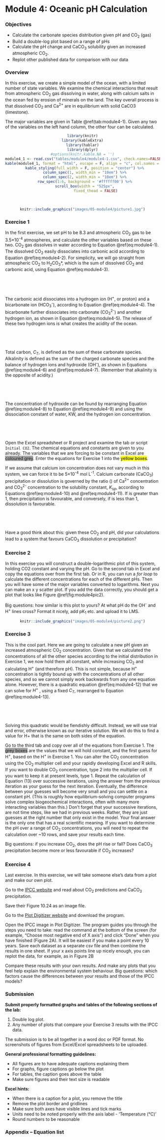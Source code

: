 # Module 4: Oceanic pH Calculation {-} 

### Objectives {-}

- Calculate the carbonate species distribution given pH and CO~2~ (gas)
- Build a double-log plot based on a range of pHs
- Calculate the pH change and CaCO~3~ solubility given an increased atmospheric CO~2~.
- Replot other published data for comparison with our data

### Overview {-}
In this exercise, we create a simple model of the ocean, with a limited number of state variables. We examine the chemical interactions that result from atmospheric CO~2~ gas dissolving in water, along with calcium salts in the ocean fed by erosion of minerals on the land. The key overall process is that dissolved CO~2~ and Ca^2+^ are in equilibrium with solid CaCO3 (limestone).

The major variables are given in Table \@ref(tab:module4-1). Given any two of the variables on the left hand column, the other four can be calculated. 

<center>
```r
library(knitr)
library(kableExtra)
library(hablar)
library(dplyr)
#options(knitr.kable.NA = '')
module4_1 <- read.csv("tables/module4/module4-1.csv", check.names=FALSE) 
kable(module4_1, format = "html", escape = F, align = "c", col.names = NULL, caption = "Major variables") %>%
  kable_styling(full_width = F, position = "center") %>%
  column_spec(1, width_min = "10em") %>%
  column_spec(2, width_min = "10em") %>%
  row_spec(1:6, background = '#ffffff00') %>%
  scroll_box(width = "525px",
             fixed_thead = FALSE) 
```
</center>

<br>

<center>
```r
knitr::include_graphics("images/05-module4/picture1.jpg")
```
</center>

### Exercise 1 {-}
In the first exercise, we set pH to be 8.3 and atmospheric CO~2~ gas to be 3.5×10^-4^ atmospheres, and calculate the other variables based on these two. CO~2~ gas dissolves in water according to Equation \@ref(eq:module4-1). The dissolved CO~2~ easily dissociates into carbonic acid according to Equation \@ref(eq:module4-2). For simplicity, we will go straight from atmospheric CO~2~ to H~2~CO~3~*, which is the sum of dissolved CO~2~ and carbonic acid, using Equation \@ref(eq:module4-3). 

<center>
<br>
\begin{align*}
{CO}_{2\ \left(\text{gas}\right)}&\rightleftarrows{CO}_{2\ \left(\text{dissolved}\right)}
(\#eq:module4-1) \\
{CO}_{2\ \left(\text{dissolved}\right)}+H_2O&\rightleftarrows H_2{CO}_3 
(\#eq:module4-2) \\
{CO}_{2\ \left(gas\right)}+H_2O&\rightleftarrows \color{#ED7D31}{H_2CO_3^\ast} \hspace{3em} K_{H} = 3.39×10^{-2} 
(\#eq:module4-3) \\
\end{align*}
</center>
<br>

The carbonic acid dissociates into a hydrogen ion (H^+^, or proton) and a bicarbonate ion (HCO~3~^-^), according to Equation \@ref(eq:module4-4). The bicarbonate further dissociates into carbonate (CO~3~^2-^) and another hydrogen ion, as shown in Equation \@ref(eq:module4-5). The release of these two hydrogen ions is what creates the acidity of the ocean.

<center>
<br>
\begin{align*}
\color{#ED7D31}{H_2CO_3^\ast} &\rightleftarrows \color{#00B050}{HCO_3^-}+\color{#FF0000}{H^+} \hspace{3em}	K_{1} = 5×10^{-7}	
(\#eq:module4-4) \\
\color{#00B050}{HCO_3^{-}} &\rightleftarrows  \color{#5B9BD5}{{CO}_3^{2-}}+\color{#FF0000}{H^+} \hspace{3em}	K_{2} = 5×10^{-11}
(\#eq:module4-5) \\
\end{align*}
</center>
<br>


Total carbon, $C_{T}$, is defined as the sum of these carbonate species. Alkalinity is defined as the sum of the charged carbonate species and the balance of hydrogen ions and hydroxide (OH^-^), as shown in Equations \@ref(eq:module4-6) and \@ref(eq:module4-7). (Remember that alkalinity is the opposite of acidity.)

<center>
<br>
\begin{align*}
C_T&=\left[\color{#00B050}{{HCO}_3^-}\right]+\left[\color{#5B9BD5}{{CO}_3^{2-}}\right]+\left[\color{#ED7D31}{H_2{CO}_3^\ast}\right]
(\#eq:module4-6) \\
\left[Alk\right]&=\left[\color{#00B050}{{HCO}_3^-}\right]+2\left[\color{#5B9BD5}{{CO}_3^{2-}}\right]+\left[{OH}^-\right]-\left[\color{#FF0000}{H^+}\right]	
(\#eq:module4-7) \\
\end{align*}
</center>
<br>


The concentration of hydroxide can be found by rearranging Equation \@ref(eq:module4-8) to Equation \@ref(eq:module4-9) and using the dissociation constant of water, KW, and the hydrogen ion concentration.

<center>
<br>
\begin{align*}
[OH^{-}][\color{#FF0000}{H^{+}}] &= K_{W} \hspace{3em} K_{W} = 1×10^{-14}
(\#eq:module4-8) \\
[OH^{-}]&=\frac{K_{W}}{[\color{#FF0000}{H^{+}]}}
(\#eq:module4-9) \\
\end{align*}
</center>
<br>

Open the Excel spreadsheet or R project and examine the tab or script `Initial CO2`. The chemical equations and constants are given to you already. The variables that we are forcing to be constant in Excel are <span style="background-color: #A5A5A5">coloured grey</span>. Enter the equations for Exercise 1 into the <mark>yellow boxes</mark>.

If we assume that calcium ion concentration does not vary much in this system, we can force it to be 5×10^-4^ mol L^-1^. Calcium carbonate (CaCO~3~) precipitation or dissolution is governed by the ratio (\mathrm{\Omega}) of Ca^2+^ concentration and CO~3~^2-^ concentration to the solubility constant, $K_{sp}$, according to Equations \@ref(eq:module4-10) and \@ref(eq:module4-11). If \mathrm{\Omega} is greater than 1, then precipitation is favourable, and conversely, if \mathrm{\Omega} is less than 1, dissolution is favourable. 

<center>
<br>
\begin{align*}
{CO}_3^{2-} &+{Ca}^{2+}\rightleftarrows CaCO_3 \hspace{3em}	K_{sp} = 1\times 10^{-8.4}
(\#eq:module4-10) \\
\mathrm{\Omega} &=\frac{[Ca2+][CO32-]}{[K_{sp\space CaCO_{3}}]}
(\#eq:module4-11) \\
\end{align*}
</center>
<br>


Have a good think about this: given these CO~2~ and pH, did your calculations lead to a system that favours CaCO~3~ dissolution or precipitation? 


### Exercise 2 {-}

In this exercise you will construct a double-logarithmic plot of this system, holding CO2 constant and varying the pH. Go to the second tab in Excel and copy the equations over from the first tab. Or in R, you can run a *for loop* to calculate the different concentrations for each of the different pHs. Then you will have some of the major variables converted to logarithms. Next you can make an x y scatter plot. If you add the data correctly, you should get a plot that looks like Figure \@ref(fig:module4pic2).


Big questions: how similar is this plot to yours? At what pH do the OH^-^ and H^+^ lines cross? Format it nicely, add pK~1~ etc. and upload it to LMS.

<center>
```r
knitr::include_graphics("images/05-module4/picture2.png")
```
</center>

### Exercise 3 {-}

This is the cool part. Here we are going to calculate a new pH given an increased atmospheric CO~2~ concentration. Given that we calculated the concentrations of all the other species according to the initial distribution in Exercise 1, we now hold them all constant, while increasing CO~2~ and calculating H^+^ (and therefore pH). This is not simple, because H^+^ concentration is tightly bound up with the concentrations of all other species, and so we cannot simply work backwards from any one equation alone. However, there is a quadratic equation \@ref(eq:module4-12) that we can solve for $H^{+}$ , using a fixed $C_{T}$, rearranged to Equation \@ref(eq:module4-13).

<center>
<br>
\begin{align*}
{\left[\color{#FF0000}{H^+}\right]^2C}_T &=\color{#ED7D31}{H_2{CO}_3^\ast}\left(\left[\color{#FF0000}{H^+}\right]^2+K_1\left[\color{#FF0000}{H^+}\right]+K_1K_2\right)	
(\#eq:module4-12) \\
\left[\color{#FF0000}{H^+}\right] &=\sqrt[2]{\frac{\color{#ED7D31}{H_2{CO}_3^\ast}}{C_T}\left(\left[\color{#FF0000}{H^+}\right]^2+K_1\left[\color{#FF0000}{H^+}\right]+K_1K_2\right)}	
(\#eq:module4-13) \\
\end{align*}
</center>
<br>





Solving this quadratic would be fiendishly difficult. Instead, we will use trial and error, otherwise known as our iterative solution. We will do this to find a value for H+ that is the same on both sides of the equation.

Go to the third tab and copy over all of the equations from Exercise 1. The <span style="background-color: #A5A5A5">grey boxes</span> are the values that we will hold constant, and the first guess for H^+^, based on the H^+^ in Exercise 1. You can alter the CO~2~ concentration using the CO~2~ multiplier cell and your rapidly developing Excel and R skills. If you want to double CO~2~ concentration, type 2 into the multiplier cell. If you want to keep it at present levels, type 1. Repeat the calculation of Equation (13) over successive iterations, using the answer from the previous iteration as your guess for the next iteration. Eventually, the difference between your guesses will become very small and you can settle on a constant pH. (This is roughly how equilibrium-solving computer programs solve complex biogeochemical interactions, often with many more interacting variables than this.)
Don’t forget that your successive iterations, are not time steps, like we had in previous weeks. Rather, they are just guesses at the right number that only exist in the model. Your final answer is the only one that has a real scientific meaning. If you want to determine the pH over a range of CO~2~ concentrations, you will need to repeat the calculation over ~10 rows, and save your results each time.

Big questions: if you increase CO~2~, does the pH rise or fall? Does CaCO~3~ precipitation become more or less favourable if CO~2~ increases?

### Exercise 4 {-}

Last exercise. In this exercise, we will take someone else’s data from a plot and make our own plot.

Go to the [IPCC website](https://archive.ipcc.ch/publications_and_data/ar4/wg1/en/figure-10-24.html) and read about CO~2~ predictions and CaCO~3~ precipitation.

Save their Figure 10.24 as an image file.

Go to the [Plot Digitizer website](https://sourceforge.net/projects/plotdigitizer/files/) and download the program.

Open the IPCC image in Plot Digitizer. The program guides you through the steps you need to take: read the command at the bottom of the screen (for example, “Choose most negative end of X axis”) and click “Done” when you have finished (Figure 2A). It will be easiest if you make a point every 10 years. Save each dataset as a separate csv file and then combine the results in one sheet. If your x axis points line up nicely enough, you can replot the data, for example, as in Figure 2B

Compare these results with your own results. And make any plots that you feel help explain the environmental system behaviour. Big questions: which factors cause the differences between your results and those of the IPCC models?

### Submission {-}
:::: {.redbox2}

**Submit properly formatted graphs and tables of the following sections of the lab:**

1) Double log plot.
2) Any number of plots that compare your Exercise 3 results with the IPCC data.

The submission is to be all together in a word doc or PDF format. No screenshots of figures from Excel/Excel spreadsheets to be uploaded.

**General professional formatting guidelines:**

- All figures are to have adequate captions explaining them
- For graphs, figure captions go below the plot
- For tables, the caption goes above the table
- Make sure figures and their text size is readable

**Excel hints:**

- When there is a caption for a plot, you remove the title
- Remove the plot border and gridlines
- Make sure both axes have visible lines and tick marks
- Units need to be noted properly with the axis label - 'Temperature (°C)'
- Round numbers to be reasonable
::::




### Appendix – Equation list {-}

<center>
<br>
\begin{gather*}
{CO}_{2(\text{gas})}\rightleftarrows{CO}_{2(\text{dissolved})}	
(\#eq:module4-14) \\
{CO}_{2(\text{dissolved})}+H_{2}O\rightleftarrows H_2{CO}_3	
(\#eq:module4-15) \\
{CO}_{2(\text{gas})}+H_2O\rightleftarrows \color{#ED7D31}{H_2CO_3^\ast}	\hspace{3em} K_{H} = 3.39×10^{-2}	
(\#eq:module4-16) \\
\color{#ED7D31}{H_2CO_3^\ast}\rightleftarrows \color{#00B050}{HCO_3^-}+\color{#FF0000}{H^+} \hspace{3em}	K_{1} = 5×10^{-7}
(\#eq:module4-17) \\
\color{#00B050}{HCO_3^-}\rightleftarrows\color{#5B9BD5}{{CO}_3^{2-}}+\color{#FF0000}{H^+}	\hspace{3em} K_{2} = 5×10^{-11}
(\#eq:module4-18) \\
C_T=[\color{#00B050}{{HCO}_3^-}]+[\color{#5B9BD5}{{CO}_3^{2-}}]+[\color{#ED7D31}{H_2{CO}_3^\ast}] 
(\#eq:module4-19) \\
[Alk]=[\color{#00B050}{{HCO}_3^-}]+2[\color{#5B9BD5}{{CO}_3^{2-}}]+[{OH}^-]-[\color{#FF0000}{H^+}] 
(\#eq:module4-20) \\
[{OH}^-][\color{#FF0000}{H^{+}}]=K_{W} \hspace{3em} K_{W} = 1×10^{-14}
(\#eq:module4-21) \\
[{OH}^-]=\frac{K_{W}}{[\color{#FF0000}{H+}]}
(\#eq:module4-22) \\
{CO}_3^{2-}+{Ca}^{2+}\rightleftarrows CaCO_3	\hspace{3em} K_{sp} = 1\times 10^{-8.4}
(\#eq:module4-23) \\
\mathrm{\Omega}=[Ca^{2+}][CO_{3}^{2-}][K_{sp \space CaCO_{3}}]
(\#eq:module4-24) \\
{[\color{#FF0000}{H^+}]^2C}_T=\color{#ED7D31}{H_2{CO}_3^\ast}([\color{#FF0000}{H^+}]^2+K_1[\color{#FF0000}{H^+}]+K_1K_2)	
(\#eq:module4-25) \\
[\color{#FF0000}{H^+}]=\sqrt[2]{\frac{\color{#ED7D31}{H_2{CO}_3^\ast}}{C_T}([\color{#FF0000}{H^+}]^2+K_1[\color{#FF0000}{H^+}]+K_1K_2)}	
(\#eq:module4-26) \\
K_{1} = \frac{[\color{#FF0000}{H^{+}}][\color{#00B050}{HCO_{3}^{-}}]}{[\color{#C45911}{H_{2}CO_{3}]}}
(\#eq:module4-27) \\
K_{2} = \frac{[\color{#FF0000}{H^{+}}][\color{#5B9BD5}{CO_{3}^{2-}}]}{[\color{#00B050}{HCO_{3}^{-}]}}
(\#eq:module4-28) \\
K_{W} = \frac{[\color{#FF0000}{H^{+}}][OH^{-}]}{[H_{2}O]}
(\#eq:module4-29) \\
K_{H} = \frac{[\color{#C45911}{H_{2}CO_{3}}][OH^{-}]}{[CO_{2}]}
(\#eq:module4-30) \\
[\color{#ED7D31}{H_{2}CO_{3}^{\ast}}] = K_{H}CO_{2} = C_{T}\alpha_{0}
(\#eq:module4-31) \\
[\color{#00B050}{HCO{3}^{-}}] = \frac{K_{1}[\color{#ED7D31}{H_{2}CO_{3}]}}{[\color{#FF0000}{H^{+}}]} = C_{T}\alpha_{1} \text{ CHECK equation!}
(\#eq:module4-32) \\
[\color{#5B9BD5}{CO_{3}^{2-}}] = \frac{K_{2}[\color{#00B050}{HCO_{3}^{-}}]}{[\color{#FF0000}{H^{+}}]} = C_{T}\alpha_{2}
(\#eq:module4-33) \\
\Omega = \frac{[Ca^{2+}][\color{#5B9BD5}{CO_{3}^{2-}}]}{[K_{sp \space CaCO_{3}}]}
(\#eq:module4-34) \\
C_{T} = [HCO_{3}^{-}] + [CO_{3}^{2-}] + [H_{2}CO{3}^{\ast}]
(\#eq:module4-35) 
\end{gather*}
\begin{align*}
[Alk] &= [HCO_{3}^{-}] + 2[CO_{3}^{2-}] + [OH^{-}] - [H^{+}]
(\#eq:module4-36) \\
&= C_{T}(\alpha_{1}+2\alpha_{2})+[OH^{-}]-[H^{+}]
\end{align*}
\begin{gather*}
\alpha_{0} = (1 + \frac{K_{1}}{[\color{#FF0000}{H^{+}}]} + \frac{K_{1}K_{2}}{[\color{#FF0000}{H^{+}}]^{2}})
(\#eq:module4-37) \\
\end{gather*}
</center>
<br>
	

